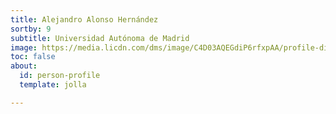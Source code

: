 ```yaml
---
title: Alejandro Alonso Hernández
sortby: 9
subtitle: Universidad Autónoma de Madrid
image: https://media.licdn.com/dms/image/C4D03AQEGdiP6rfxpAA/profile-displayphoto-shrink_200_200/0/1537189438683?e=2147483647&v=beta&t=cNiX1oKFmd5LPIZt5EkbRWDS3vDfENNSCAUGsr1TBiA
toc: false
about:
  id: person-profile
  template: jolla

---
```


:::{#person-profile}
:::
